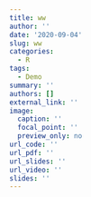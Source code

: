 ```yaml
---
title: ww
author: ''
date: '2020-09-04'
slug: ww
categories:
  - R
tags:
  - Demo
summary: ''
authors: []
external_link: ''
image:
  caption: ''
  focal_point: ''
  preview_only: no
url_code: ''
url_pdf: ''
url_slides: ''
url_video: ''
slides: ''
---
```

